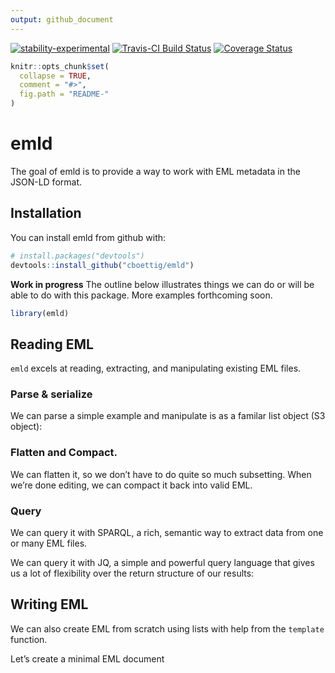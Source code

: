 ```yaml
---
output: github_document
---
```


[![stability-experimental](https://img.shields.io/badge/stability-experimental-orange.svg)](https://github.com/joethorley/stability-badges#experimental)
[![Travis-CI Build Status](https://travis-ci.org/cboettig/emld.svg?branch=master)](https://travis-ci.org/cboettig/emld) 
[![Coverage Status](https://img.shields.io/codecov/c/github/cboettig/emld/master.svg)](https://codecov.io/github/cboettig/emld?branch=master)

<!-- README.md is generated from README.Rmd. Please edit that file -->

```r
knitr::opts_chunk$set(
  collapse = TRUE,
  comment = "#>",
  fig.path = "README-"
)
```

# emld

The goal of emld is to provide a way to work with EML metadata in the JSON-LD format.  

## Installation

You can install emld from github with:

```r
# install.packages("devtools")
devtools::install_github("cboettig/emld")
```

**Work in progress** The outline below illustrates things we can do or will be able to do with this package.  More examples forthcoming soon. 



```r
library(emld)
```

## Reading EML

`emld` excels at reading, extracting, and manipulating existing EML files. 

### Parse & serialize

We can parse a simple example and manipulate is as a familar list object (S3 object):

### Flatten and Compact.

We can flatten it, so we don't have to do quite so much subsetting.  When we're done editing, we can compact it back into valid EML.  

### Query

We can query it with SPARQL, a rich, semantic way to extract data from one or many EML files.

We can query it with JQ, a simple and powerful query language that gives us a lot of flexibility over the return structure of our results:



## Writing EML

We can also create EML from scratch using lists with help from the `template` function.

Let's create a minimal EML document

```r
```
